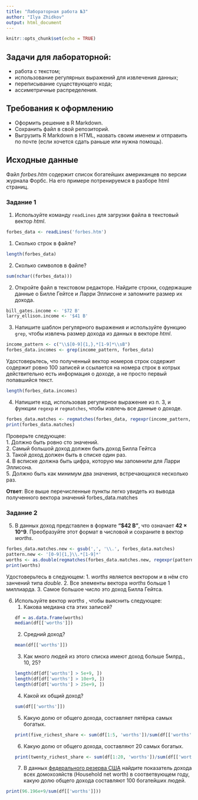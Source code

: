 ```yaml
---
title: "Лабораторная работа №3"
author: "Ilya Zhidkov"
output: html_document
---
```


```r
knitr::opts_chunk$set(echo = TRUE)
```

## Задачи для лабораторной: 
* работа с текстом;
* использование регулярных выражений для извлечения данных;
* переписывание существующего кода;
* ассиметричные распределения.

## Требования к оформлению
* Оформить решение в R Markdown. 
* Сохранить файл в свой репозиторий.
* Выгрузить R Markdown в HTML, назвать своим именем и отправить по почте (если хочется сдать раньше или нужна помощь).

## Исходные данные
Файл _forbes.htm_ содержит список богатейших американцев по версии журнала Форбс.
На его примере потренируемся в разборе html страниц.

### Задание 1
1. Используйте команду ``readLines`` для загрузки файла в текстовый вектор _html_.
```r
forbes_data <- readLines('forbes.htm')
```
   1. Сколько строк в файле?
   
```r
length(forbes_data)   
```

   2. Сколько символов в файле?
```r
sum(nchar((forbes_data)))
```

2. Откройте файл в текстовом редакторе. Найдите строки, содержащие данные о Билле Гейтсе и Ларри Эллисоне и запомните размер их дохода.

```r
bill_gates.income <- '$72 B'
larry_ellison.income <- '$41 B'
```

3. Напишите шаблон регулярного выражения и используйте функцию ``grep``, чтобы извлечь размер дохода из данных в векторе _html_.

```r
income_pattern <- c("\\$[0-9]{1,},*[1-9]*\\sB")
forbes_data.incomes <- grep(income_pattern, forbes_data)
```

Удостоверьтесь, что полученный вектор номеров строк содержит содержит ровно 100 записей и ссылается на номера строк в котрых действительно есть
информация о доходе, а не просто первый попавшийся текст.

```r
length(forbes_data.incomes)
```

4. Напишите код, использовав регулярное выражение из п. 3, и функции ``regexp`` и ``regmatches``, чтобы извлечь все данные о доходе.

```r
forbes_data.matches <- regmatches(forbes_data, regexpr(income_pattern, forbes_data))
print(forbes_data.matches)
```

Проверьте следующее:    
   1. Должно быть ровно сто значений.   
   2. Самый большой доход должен быть доход Билла Гейтса    
   3. Такой доход должен быть в списке один раз.    
   4. В всписке должна быть цифра, которую мы запомнили для Ларри Эллисона.   
   5. Должно быть как минимум два значения, встречающихся несколько раз.    

**Ответ**: Все выше перечисленные пункты легко увидеть из вывода полученного вектора значений forbes_data.matches   

### Задание 2
5. В данных доход представлен в формате **"$42 B"**, что означает **42 × 10^9**.
Преобразуйте этот формат в числовой и сохраните в вектор _worths_.    

```r
forbes_data.matches.new <- gsub(',', '\\.', forbes_data.matches)
pattern.new <- '[0-9]{1,}\\.*[1-9]*'
worths <- as.double(regmatches(forbes_data.matches.new, regexpr(pattern.new,forbes_data.matches.new)))*10^9
print(worths)
```

Удостоверьтесь в следующем:
   1. _worths_ является вектором и в нём сто занчений типа _double_.
   2. Все элементы вектора _worths_ больше 1 миллиарда.
   3. Самое большое число это доход Билла Гейтса.
   
6. Используйте вектор _worths_ , чтобы выяснить следующее:
   1. Какова медиана ста этих записей?
```r
df = as.data.frame(worths)
median(df[['worths']])
```

   2. Средний доход?
```r
mean(df[['worths']])
```
   3. Как много людей из этого списка имеют доход больше 5млрд., 10, 25? 
```r
length(df[df['worths'] > 5e+9, ])
length(df[df['worths'] > 10e+9, ])
length(df[df['worths'] > 25e+9, ])
```
   4. Какой их общий доход?
```r
sum(df[['worths']])
```
   5. Какую долю от общего дохода, составляет пятёрка самых богатых.
```r
print(five_richest_share <- sum(df[1:5, 'worths'])/sum(df[['worths']]))
```
   6. Какую долю от общего дохода, составляют 20 самых богатых.
```r
print(twenty_richest_share <- sum(df[1:20, 'worths'])/sum(df[['worths']]))
```
   7. В данных [федерального резерва США](https://www.federalreserve.gov/releases/z1/current/z1.pdf) найдите
   показатель дохода всех домохозяйств (Household net worth) в соответвующем году, какую долю
   общего дохода составляют 100 богатейших людей. 
   
```r
print(96.196e+9/sum(df[['worths']]))
```